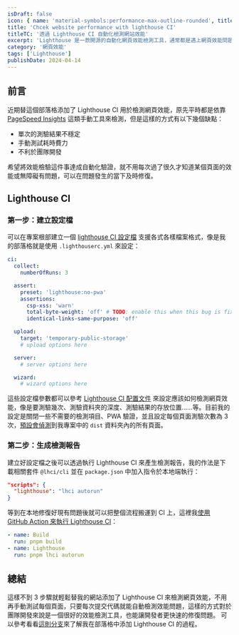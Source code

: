 ```yaml
---
isDraft: false
icon: { name: 'material-symbols:performance-max-outline-rounded', title: '檢測效能符號' }
title: 'Chcek website performance with lighthouse CI'
titleTC: '透過 Lighthouse CI 自動化檢測網站效能'
excerpt: 'Lighthouse 是一款開源的自動化網頁效能檢測工具，通常都是遇上網頁效能問題才一個一個開網頁開來測試效能，今天來嘗試使用 Lighthouse CI 自動化的在每次代碼更動時檢測網頁的效能問題吧！'
category: '網頁效能'
tags: ['Lighthouse']
publishDate: 2024-04-14
---
```


## 前言

近期替這個部落格添加了 Lighthouse CI 用於檢測網頁效能，原先平時都是依靠 [PageSpeed Insights](https://pagespeed.web.dev/) 這類手動工具來檢測，但是這樣的方式有以下幾個缺點：

- 單次的測驗結果不穩定
- 手動測試耗時費力
- 不利於團隊開發

希望將效能檢驗這件事達成自動化驗證，就不用每次過了很久才知道某個頁面的效能或無障礙有問題，可以在問題發生的當下及時修復。

## Lighthouse CI

### 第一步：建立設定檔

可以在專案根部建立一個 [lighthouse CI 設定檔](https://github.com/GoogleChrome/lighthouse-ci/blob/main/docs/configuration.md) 支援各式各樣檔案格式，像是我的部落格就是使用 `.lighthouserc.yml` 來設定：

```yaml
ci:
  collect:
    numberOfRuns: 3

  assert:
    preset: 'lighthouse:no-pwa'
    assertions:
      csp-xss: 'warn'
      total-byte-weight: 'off' # TODO: enable this when this bug is fixed: https://github.com/GoogleChrome/lighthouse-ci/issues/1001
      identical-links-same-purpose: 'off'

  upload:
    target: 'temporary-public-storage'
    # upload options here

  server:
    # server options here

  wizard:
    # wizard options here
```

這些設定檔參數都可以參考 [Lighthouse CI 配置文件](https://github.com/GoogleChrome/lighthouse-ci/blob/main/docs/configuration.md) 來設定應該如何檢測網頁效能，像是要測驗幾次、測驗資料夾的深度、測驗結果的存放位置……等。目前我的設定是關閉一些不需要的檢測項目、PWA 驗證，並且設定每個頁面測驗次數為 3 次，[預設會偵測](https://github.com/GoogleChrome/lighthouse-ci/blob/main/docs/configuration.md#detecting-collectstaticdistdir)到我專案中的 `dist` 資料夾內的所有頁面。

### 第二步：生成檢測報告

建立好設定檔之後可以透過執行 Lighthouse CI 來產生檢測報告，我的作法是下載相關套件 `@lhci/cli` 並在 `package.json` 中加入指令於本地端執行：

```json
"scripts": {
  "lighthouse": "lhci autorun"
}
```

等到在本地修復好現有問題後就可以把整個流程搬運到 CI 上，這裡我[使用 GitHub Action 來執行 Lighthouse CI](https://github.com/riceball-tw/web-dong-blog/blob/main/.github/workflows/pages-deployment.yml)：

```yaml
- name: Build
  run: pnpm build
- name: Lighthouse
  run: pnpm lhci autorun
```

## 總結

這樣不到 3 步驟就輕鬆替我的網站添加了 Lighthouse CI 來檢測網頁效能，不用再手動測試每個頁面，只要每次提交代碼就能自動檢測效能問題，這樣的方式對於團隊開發來說是一個很好的效能檢測工具，也能讓開發者更快速的修復問題。
可以參考看看[這則分支](https://github.com/riceball-tw/web-dong-blog/tree/feat-add-lighthouse)來了解我在部落格中添加 Lighthouse CI 的過程。
